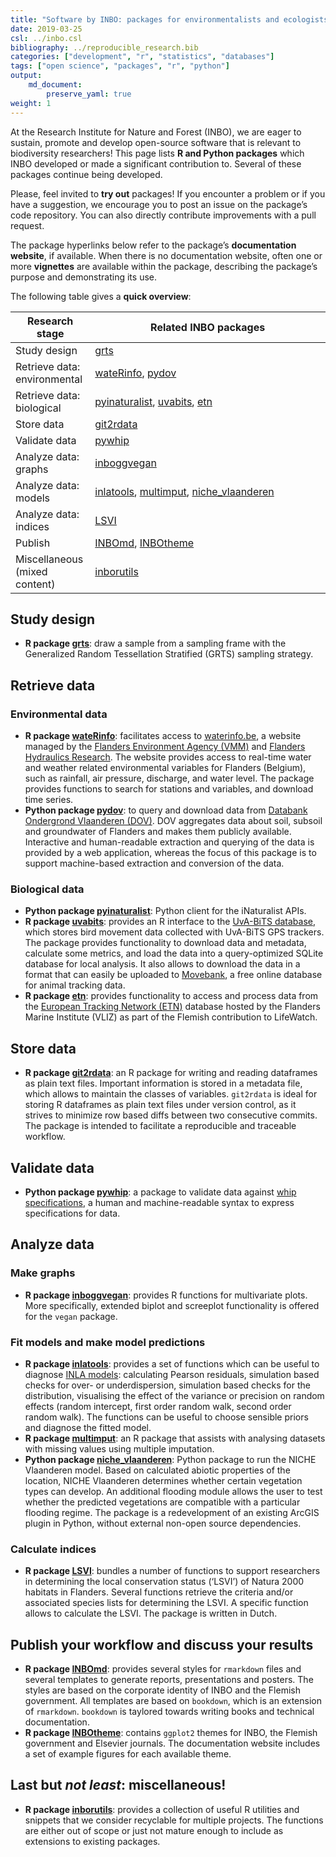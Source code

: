 ```yaml
---
title: "Software by INBO: packages for environmentalists and ecologists!"
date: 2019-03-25
csl: ../inbo.csl
bibliography: ../reproducible_research.bib
categories: ["development", "r", "statistics", "databases"]
tags: ["open science", "packages", "r", "python"]
output: 
    md_document:
        preserve_yaml: true
weight: 1
---
```


At the Research Institute for Nature and Forest (INBO), we are eager to sustain, promote and develop open-source software that is relevant to biodiversity researchers!
This page lists **R and Python packages** which INBO developed or made a significant contribution to.
Several of these packages continue being developed.

Please, feel invited to **try out** packages!
If you encounter a problem or if you have a suggestion, we encourage you to post an issue on the package's code repository.
You can also directly contribute improvements with a pull request.

The package hyperlinks below refer to the package's **documentation website**, if available.
When there is no documentation website, often one or more **vignettes** are available within the package, describing the package's purpose and demonstrating its use.

The following table gives a **quick overview**:

Research stage | Related INBO packages
-------------|--------------------------------------
Study design | [grts](https://github.com/ThierryO/grts)
Retrieve data: environmental | [wateRinfo](https://ropensci.github.io/wateRinfo/), [pydov](https://pydov.readthedocs.io/)
Retrieve data: biological | [pyinaturalist](https://github.com/inbo/pyinaturalist), [uvabits](https://inbo.github.io/uvabits/), [etn](https://inbo.github.io/etn/)
Store data  | [git2rdata](https://inbo.github.io/git2rdata/)
Validate data | [pywhip](https://inbo.github.io/pywhip/)
Analyze data: graphs | [inboggvegan](https://github.com/inbo/inboggvegan)
Analyze data: models | [inlatools](https://inlatools.netlify.com/), [multimput](https://github.com/inbo/multimput), [niche_vlaanderen](https://inbo.github.io/niche_vlaanderen/)
Analyze data: indices | [LSVI](https://github.com/inbo/LSVI)
Publish | [INBOmd](https://inbomd.netlify.com/articles/introduction.html), [INBOtheme](https://inbo.github.io/INBOtheme/)
Miscellaneous (mixed content) | [inborutils](https://inbo.github.io/inborutils/)



## Study design

- **R package [grts](https://github.com/ThierryO/grts)**: draw a sample from a sampling frame with the Generalized Random Tessellation Stratified (GRTS) sampling strategy.

## Retrieve data

### Environmental data

- **R package [wateRinfo](https://ropensci.github.io/wateRinfo/)**:
facilitates access to [waterinfo.be](https://www.waterinfo.be/), a website managed by the [Flanders Environment Agency (VMM)](https://en.vmm.be/) and [Flanders Hydraulics Research](https://www.waterbouwkundiglaboratorium.be/).
The website provides access to real-time water and weather related environmental variables for Flanders (Belgium), such as rainfall, air pressure, discharge, and water level.
The package provides functions to search for stations and variables, and download time series.
- **Python package [pydov](https://pydov.readthedocs.io/)**:
to query and download data from [Databank Ondergrond Vlaanderen (DOV)](https://www.dov.vlaanderen.be/).
DOV aggregates data about soil, subsoil and groundwater of Flanders and makes them publicly available.
Interactive and human-readable extraction and querying of the data is provided by a web application, whereas the focus of this package is to support machine-based extraction and conversion of the data.

### Biological data

- **Python package [pyinaturalist](https://github.com/inbo/pyinaturalist)**:
Python client for the iNaturalist APIs.
- **R package [uvabits](https://inbo.github.io/uvabits/)**:
provides an R interface to the [UvA-BiTS database](http://www.uva-bits.nl/), which stores bird movement data collected with UvA-BiTS GPS trackers.
The package provides functionality to download data and metadata, calculate some metrics, and load the data into a query-optimized SQLite database for local analysis.
It also allows to download the data in a format that can easily be uploaded to [Movebank](https://www.movebank.org/), a free online database for animal tracking data.
- **R package [etn](https://inbo.github.io/etn/)**:
provides functionality to access and process data from the [European Tracking Network (ETN)](http://www.lifewatch.be/etn/) database hosted by the Flanders Marine Institute (VLIZ) as part of the Flemish contribution to LifeWatch.

## Store data

- **R package [git2rdata](https://inbo.github.io/git2rdata/)**:
an R package for writing and reading dataframes as plain text files.
Important information is stored in a metadata file,
which allows to maintain the classes of variables.
`git2rdata` is ideal for storing R dataframes as plain text files under version control, as it strives to minimize row based diffs between two consecutive commits.
The package is intended to facilitate a reproducible and traceable workflow.

## Validate data

- **Python package [pywhip](https://inbo.github.io/pywhip/)**:
a package to validate data against [whip specifications](https://github.com/inbo/whip), a human and machine-readable syntax to express specifications for data.

## Analyze data

### Make graphs

- **R package [inboggvegan](https://github.com/inbo/inboggvegan)**:
provides R functions for multivariate plots.
More specifically, extended biplot and screeplot functionality is offered for the `vegan` package.


### Fit models and make model predictions

- **R package [inlatools](https://inlatools.netlify.com/)**:
provides a set of functions which can be useful to diagnose [INLA models](http://www.r-inla.org/):
calculating Pearson residuals,
simulation based checks for over- or underdispersion,
simulation based checks for the distribution,
visualising the effect of the variance or precision on random effects
(random intercept,
first order random walk,
second order random walk).
The functions can be useful to choose sensible priors and diagnose the fitted model.
- **R package [multimput](https://github.com/inbo/multimput)**:
an R package that assists with analysing datasets with missing values using multiple imputation.
- **Python package [niche_vlaanderen](https://inbo.github.io/niche_vlaanderen/)**:
Python package to run the NICHE Vlaanderen model.
Based on calculated abiotic properties of the location, NICHE Vlaanderen determines whether certain vegetation types can develop.
An additional flooding module allows the user to test whether the predicted vegetations are compatible with a particular flooding regime.
The package is a redevelopment of an existing ArcGIS plugin in Python, without external non-open source dependencies.


### Calculate indices

- **R package [LSVI](https://github.com/inbo/LSVI)**:
bundles a number of functions to support researchers in determining the local conservation status ('LSVI') of Natura 2000 habitats in Flanders.
Several functions retrieve the criteria and/or associated species lists for determining the LSVI.
A specific function allows to calculate the LSVI.
The package is written in Dutch.


## Publish your workflow and discuss your results

- **R package [INBOmd](https://inbomd.netlify.com/articles/introduction.html)**:
provides several styles for `rmarkdown` files
and several templates to generate reports, presentations and posters.
The styles are based on the corporate identity of INBO and the Flemish government.
All templates are based on `bookdown`, which is an extension of `rmarkdown`.
`bookdown` is taylored towards writing books and technical documentation.
- **R package [INBOtheme](https://inbo.github.io/INBOtheme/)**:
contains `ggplot2` themes for INBO, the Flemish government and Elsevier journals.
The documentation website includes a set of example figures for each available theme.


## Last but _not least_: miscellaneous!

- **R package [inborutils](https://inbo.github.io/inborutils/)**: provides a collection of useful R utilities and snippets that we consider recyclable for multiple projects.
The functions are either out of scope or just not mature enough to include as extensions to existing packages.








